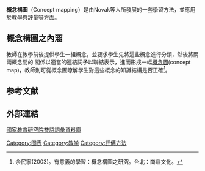 {{orphan|time=2015-03-30T07:12:27+00:00}}
'''概念構圖'''（Concept mapping）是由Novak等人所發展的一套學習方法，並應用於教學與評量等方面。


== 概念構圖之內涵 ==
教師在教學前後提供學生一組概念，並要求學生先將這些概念進行分類，然後將兩兩概念間的
關係以適當的連結詞予以聯結表示，進而形成一幅[[概念圖|概念圖]](concept map)，教師則可從概念圖瞭解學生對這些概念的知識結構是否正確<ref>余民寧(2003)。有意義的學習：概念構圖之研究。台北：商鼎文化。</ref>。


==参考文献==
{{reflist}}

==外部連結==
[http://terms.naer.edu.tw/ 國家教育研究院雙語詞彙資料庫] {{Wayback|url=http://terms.naer.edu.tw/ |date=20130617090145 }}

[[Category:图表|Category:图表]]
[[Category:教学|Category:教学]]
[[Category:評價方法|Category:評價方法]]